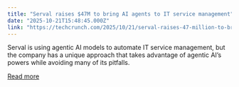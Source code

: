```yaml
---
title: "Serval raises $47M to bring AI agents to IT service management"
date: "2025-10-21T15:48:45.000Z"
link: "https://techcrunch.com/2025/10/21/serval-raises-47-million-to-bring-ai-agent-to-it-service-management/"
---
```


Serval is using agentic AI models to automate IT service management, but the company has a unique approach that takes advantage of agentic AI’s powers while avoiding many of its pitfalls.

[Read more](https://techcrunch.com/2025/10/21/serval-raises-47-million-to-bring-ai-agent-to-it-service-management/)
